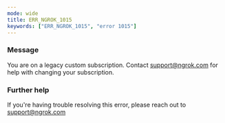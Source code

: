 ```yaml
---
mode: wide
title: ERR_NGROK_1015
keywords: ["ERR_NGROK_1015", "error 1015"]
---
```



### Message

You are on a legacy custom subscription. Contact support@ngrok.com for help with changing your subscription.

<ErrorDetails />

### Further help

If you're having trouble resolving this error, please reach out to [support@ngrok.com](mailto:support@ngrok.com?subject=Help%20with%20ERR_NGROK_1015)
